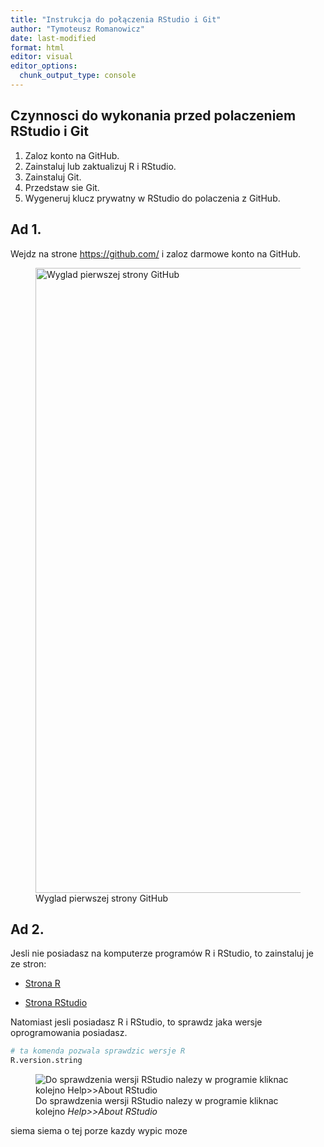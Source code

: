 ```yaml
---
title: "Instrukcja do połączenia RStudio i Git"
author: "Tymoteusz Romanowicz"
date: last-modified
format: html
editor: visual
editor_options: 
  chunk_output_type: console
---
```


## Czynnosci do wykonania przed polaczeniem RStudio i Git

1.  Zaloz konto na GitHub.
2.  Zainstaluj lub zaktualizuj R i RStudio.
3.  Zainstaluj Git.
4.  Przedstaw sie Git.
5.  Wygeneruj klucz prywatny w RStudio do polaczenia z GitHub.

## Ad 1.

Wejdz na strone <https://github.com/> i zaloz darmowe konto na GitHub.

![Wyglad pierwszej strony GitHub](pictures/Zrzut%20ekranu%202022-11-23%20142502.jpg){width="1000"}

## Ad 2.

Jesli nie posiadasz na komputerze programów R i RStudio, to zainstaluj je ze stron:

-   [Strona R](http://r-project.org)

-   [Strona RStudio](http://rstudio.com)

Natomiast jesli posiadasz R i RStudio, to sprawdz jaka wersje oprogramowania posiadasz.

```r
# ta komenda pozwala sprawdzic wersje R
R.version.string
```

![Do sprawdzenia wersji RStudio nalezy w programie kliknac kolejno *Help\>\>About RStudio*](pictures/Zrzut%20ekranu%202022-11-23%20143005.jpg)

siema siema o tej porze kazdy wypic moze
